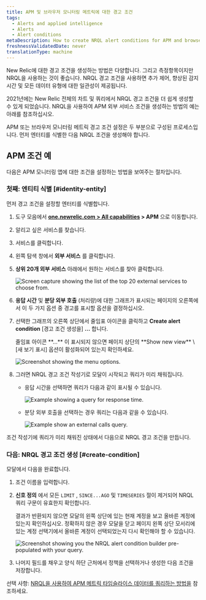 ```yaml
---
title: APM 및 브라우저 모니터링 메트릭에 대한 경고 조건
tags:
  - Alerts and applied intelligence
  - Alerts
  - Alert conditions
metaDescription: How to create NRQL alert conditions for APM and browser monitoring metrics.
freshnessValidatedDate: never
translationType: machine
---
```







New Relic에 대한 경고 조건을 생성하는 방법은 다양합니다. <InlinePopover type="apm"/>그리고 <InlinePopover type="browser"/>측정항목이지만 NRQL을 사용하는 것이 좋습니다. NRQL 경고 조건을 사용하면 추가 제어, 향상된 감지 시간 및 모든 데이터 유형에 대한 일관성이 제공됩니다.

2021년에는 New Relic 전체의 차트 및 쿼리에서 NRQL 경고 조건을 더 쉽게 생성할 수 있게 되었습니다. NRQL을 사용하여 APM 외부 서비스 조건을 생성하는 방법의 예는 아래를 참조하십시오.

APM 또는 브라우저 모니터링 메트릭 경고 조건 설정은 두 부분으로 구성된 프로세스입니다. 먼저 엔터티를 식별한 다음 NRQL 조건을 생성해야 합니다.

## APM 조건 예

다음은 APM 모니터링 앱에 대한 조건을 설정하는 방법을 보여주는 절차입니다.

### 첫째: 엔티티 식별 [#identity-entity]

먼저 경고 조건을 설정할 엔터티를 식별합니다.

1. 도구 모음에서 **[one.newrelic.com > All capabilities](https://one.newrelic.com/all-capabilities) > APM** 으로 이동합니다.

2. 알리고 싶은 서비스를 찾습니다.

3. 서비스를 클릭합니다.

4. 왼쪽 탐색 창에서 **외부 서비스** 를 클릭합니다.

5. **상위 20개 외부 서비스** 아래에서 원하는 서비스를 찾아 클릭합니다.

   <img
     title="top-twenty.png"
     alt="Screen capture showing the list of the top 20 external services to choose from."
     src={accountsTopTwenty}
   />

6. **응답 시간** 및 **분당 외부 호출** (처리량)에 대한 그래프가 표시되는 페이지의 오른쪽에서 이 두 가지 옵션 중 경고를 표시할 옵션을 결정하십시오.

7. 선택한 그래프의 오른쪽 상단에서 줄임표 아이콘을 클릭하고 **Create alert condition** \[경고 조건 생성을] **...** 합니다.

   <Callout variant="tip">
     줄임표 아이콘 **...** 이 표시되지 않으면 페이지 상단의 **Show new view** \[새 보기 표시] 옵션이 활성화되어 있는지 확인하세요.
   </Callout>

   <img
     title="external_service_graph.png"
     alt="Screenshot showing the menu options."
     src={accountsExternalServiceGraph}
   />

8. 그러면 NRQL 경고 조건 작성기로 모달이 시작되고 쿼리가 미리 채워집니다.

   * 응답 시간을 선택하면 쿼리가 다음과 같이 표시될 수 있습니다.

     <img
       title="response_time_query.png"
       alt="Example showing a query for response time."
       src={accountsResponseTimeQuery}
     />

   * 분당 외부 호출을 선택하는 경우 쿼리는 다음과 같을 수 있습니다.

     <img
       title="external-calls-query.png"
       alt="Example show an external calls query."
       src={accountsExternalCallsQuery}
     />

조건 작성기에 쿼리가 미리 채워진 상태에서 다음으로 NRQL 경고 조건을 만듭니다.

### 다음: NRQL 경고 조건 생성 [#create-condition]

모달에서 다음을 완료합니다.

1. 조건 이름을 입력합니다.

2. **신호 정의** 에서 모든 `LIMIT` , `SINCE...AGO` 및 `TIMESERIES` 절이 제거되어 NRQL 쿼리 구문이 유효한지 확인합니다.

   <Callout variant="tip">
     결과가 반환되지 않으면 모달의 왼쪽 상단에 있는 현재 계정을 보고 올바른 계정에 있는지 확인하십시오. 정확하지 않은 경우 모달을 닫고 페이지 왼쪽 상단 모서리에 있는 계정 선택기에서 올바른 계정이 선택되었는지 다시 확인해야 할 수 있습니다.
   </Callout>

   <img
     title="nrql_condition_builder_modal.png"
     alt="Screenshot showing you the NRQL alert condition builder pre-populated with your query."
     src={accountsNrqlConditionBuilderModal}
   />

3. 나머지 필드를 채우고 양식 하단 근처에서 정책을 선택하거나 생성한 다음 조건을 저장합니다.

선택 사항: [NRQL을 사용하여 APM 메트릭 타임슬라이스 데이터를 쿼리하는 방법을](/docs/query-your-data/nrql-new-relic-query-language/nrql-query-tutorials/query-apm-metric-timeslice-data-nrql#timeslice-conversion) 참조하세요.